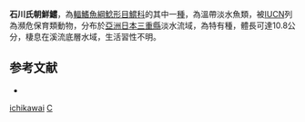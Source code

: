 {{Speciesbox
| taxon = Coreobagrus ichikawai
| binomial_authority = [[Okada|Okada]] & [[Kubota|Kubota]], 1957
| status = VU
| status_system = IUCN3.1
| synonyms = *''Pseudobagrus ichikawai'', Okada & Kubota, 1957
*''Tachysurus ichikawai'', Okada & Kubota, 1957
}}
'''石川氏朝鮮鱨'''，為[[輻鰭魚綱|輻鰭魚綱]][[鯰形目|鯰形目]][[鱨科|鱨科]]的其中一[[種|種]]，為溫帶淡水魚類，被[[IUCN|IUCN]]列為瀕危保育類動物，分布於[[亞洲|亞洲]][[日本|日本]][[三重縣|三重縣]]淡水流域，為特有種，體長可達10.8公分，棲息在溪流底層水域，生活習性不明。

==参考文献==
*{{FishBase_species|genus=Coreobagrus|species=ichikawai|year=2015|month=4}}

{{Taxonbar}}
[[Category:朝鮮鱨屬|ichikawai]]
[[Category:1957年描述的鱼类|C]]